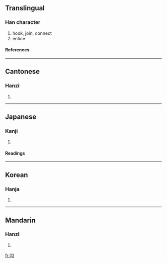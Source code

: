 {{see|句}}

==Translingual==
===Han character===
{{Han char|rad=勹|as=02|sn=4|four=2772<sub>0</sub>|canj=心戈 (PI)}}
# hook, join, connect
# entice
====References====
{{Han ref|kx=0150.230|dkj=02500|dj=0339.130|hdz=10256.030|uh=52FE|ud=21246|bh=A4C4|bd=42180}}
----
==Cantonese==
===Hanzi===
{{yue-hanzi|jyut=|y=gau1, ngau1}}
# {{defn|Cantonese}}
----
==Japanese==
===Kanji===
{{ja-kanji|grade=|rs=勹02}}
# {{defn|Japanese}} 
====Readings====
{{ja-readings|on=[[こう]] (kō)|kun=[[のぞく]] (nozoku), [[まがる]] (magaru), [[かぎ]] (kagi)}}
----
==Korean==
===Hanja===
{{ko-hanja|hangeul=[[구]], [[귀]]|rv=gu, gwi|mr=ku, kwi}}
# {{defn|Korean}}
----
==Mandarin==
===Hanzi===
{{cmn-hanzi|pin=[[gōu]] (gou1)|wg=kou<sup>1</sup>}}
# {{defn|Mandarin}}

[[fr:勾]]
